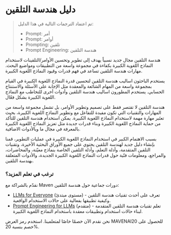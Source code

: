 # دليل هندسة التلقين


> تم اعتماد الترجمات التالية في هذا الدليل:
>
> - Prompt: أمر
> - Prompt: أوامر
> - Prompting: تلقين
> - Prompt Engineering: هندسة التلقين

هندسة التلقين مجال جديد نسبياً يهدف إلى تطوير وتحسين الأوامر/التلقينات لاستخدام النماذج اللغوية الكبيرة بكفاءة في مجموعة واسعة من التطبيقات ومواضيع البحث. مهارات هندسة التلقين تساعد في فهم قدرات وقيود النماذج اللغوية الكبيرة.

يستخدم الباحثون اساليب هندسة التلقين لتحسين قدرة النماذج اللغوية الكبيرة في القيام بمجموعة واسعة من المهام الشائعة والمعقدة مثل الإجابة على الأسئلة والاستنتاج الحسابي. يستخدم المطورون اساليب هندسة التلقين وأدوات أخرى للتخاطب مع النماذج اللغوية الكبيرة بشكل فعّال.

هندسة التلقين لا تقتصر فقط على تصميم وتطوير الأوامر، بل تشمل مجموعة واسعة من المهارات والتقنيات التي تكون مفيدة للتفاعل مع وتطوير النماذج اللغوية الكبيرة، بحيث تعتَبر مهارة مهمة لاستخدام النماذج اللغوية الكبيرة. يمكن استخدام هندسة التلقين للتأكد من حماية النماذج اللغوية الكبيرة وبناء قدرات جديدة مثل تعزيز النماذج اللغوية الكبيرة بالمعرفة في مجال ما وبالأدوات الاضافية.

بسبب الاهتمام الكبير في استخدام النماذج اللغوية الكبيرة في عمليات التطوير، قمنا بإنشاء دليل جديد لهندسة التلقين يحتوي على جميع الأوراق البحثية الأخيرة، وتقنيات التلقين المتقدمة، وأدلة التعلم، وأدلة التلقين الخاصة بنماذج معيّنة، والمحاضرات، والمراجع، ومعلومات فنّية حول قدرات النماذج اللغوية الكبيرة الجديدة، والأدوات المتعلقة بهندسة التلقين.

### ترغب في تعلم المزيد؟

<Callout type= "info" emoji="🎓">

نقدّم بالشراكة مع Maven دورات جماعية حول هندسة التلقين:

- [LLMs for Everyone](https://maven.com/AdamLeeN/llms-for-everyone) (مستوى مبتدئ) - تعرف على أحدث تقنيات هندسة التلقين وكيفية تطبيقها بفعالية على حالات الاستخدام الواقعية.
- [Prompt Engineering for LLMs](https://maven.com/AdamLeeN/prompt-engineering-llms) (متقدم) - تعلم تقنيات هندسة التلقين المتقدمة لبناء حالات استخدام وتطبيقات معقدة باستخدام النماذج اللغوية الكبيرة.

نحن نقدم الآن خصمًا خاصًا لمتعلمينا. استخدم رمز العرض MAVENAI20 للحصول على خصم بنسبة 20%.

</Callout>

